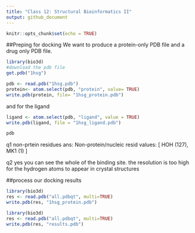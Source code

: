 ```yaml
---
title: "Class 12: Structural Bioinformatics II"
output: github_document
---
```


```r
knitr::opts_chunk$set(echo = TRUE)
```

##Preping for docking
We want to produce a protein-only PDB file and a drug only PDB file.

```r
library(bio3d)
#download the pdb file
get.pdb("1hsg")
```

```r
pdb <- read.pdb("1hsg.pdb")
protein<- atom.select(pdb, "protein", value= TRUE)
write.pdb(protein, file= "1hsg_protein.pdb")
```

and for the ligand
```r
ligand <- atom.select(pdb, "ligand", value = TRUE)
write.pdb(ligand, file = "1hsg_ligand.pdb")
```


```r
pdb
```

q1 non-prtein residues 
ans: Non-protein/nucleic resid values: [ HOH (127), MK1 (1) ]

q2 yes you can see the whole of the binding site. the resolution is too high for the hydrogen atoms to appear in crystal structures

##process our docking results
```r
library(bio3d)
res <- read.pdb("all.pdbqt", multi=TRUE)
write.pdb(res, "1hsg_protein.pdb")
```

```r
library(bio3d)
res <- read.pdb("all.pdbqt", multi=TRUE)
write.pdb(res, "results.pdb")
```



















